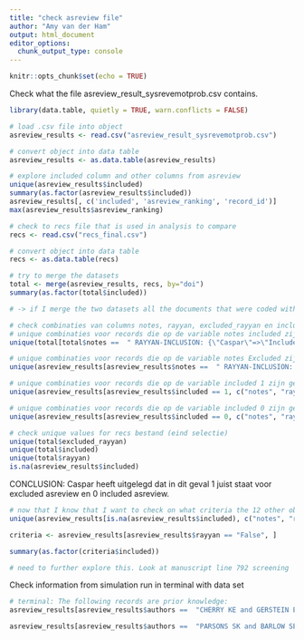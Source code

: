 ```yaml
---
title: "check asreview file"
author: "Amy van der Ham"
output: html_document
editor_options: 
  chunk_output_type: console
---
```


```r
knitr::opts_chunk$set(echo = TRUE)
```
Check what the file asreview_result_sysrevemotprob.csv contains. 

```r
library(data.table, quietly = TRUE, warn.conflicts = FALSE)

# load .csv file into object 
asreview_results <- read.csv("asreview_result_sysrevemotprob.csv")

# convert object into data table
asreview_results <- as.data.table(asreview_results)

# explore included column and other columns from asreview
unique(asreview_results$included)
summary(as.factor(asreview_results$included))
asreview_results[, c('included', 'asreview_ranking', 'record_id')]
max(asreview_results$asreview_ranking)

# check to recs file that is used in analysis to compare
recs <- read.csv("recs_final.csv")

# convert object into data table
recs <- as.data.table(recs)

# try to merge the datasets 
total <- merge(asreview_results, recs, by="doi")
summary(as.factor(total$included))

# -> if I merge the two datasets all the documents that were coded with a 1 (i.e. relevant/included) in the column included are dropped as well as so articles that had the value NA on the variable included? 

# check combinaties van columns notes, rayyan, excluded_rayyan en included
# unique combinaties voor records die op de variable notes included zijn geassigned 
unique(total[total$notes ==  " RAYYAN-INCLUSION: {\"Caspar\"=>\"Included\"}", c("rayyan", "excluded_rayyan", "included")])

# unique combinaties voor records die op de variable notes Excluded zijn geassigned 
unique(asreview_results[asreview_results$notes ==  " RAYYAN-INCLUSION: {\"Caspar\"=>\"Excluded\"}", c("rayyan", "excluded_rayyan", "included")])

# unique combinaties voor records die op de variable included 1 zijn geassigned
unique(asreview_results[asreview_results$included == 1, c("notes", "rayyan", "excluded_rayyan")])

# unique combinaties voor records die op de variable included 0 zijn geassigned
unique(asreview_results[asreview_results$included == 0, c("notes", "rayyan", "excluded_rayyan")])

# check unique values for recs bestand (eind selectie)
unique(total$excluded_rayyan)
unique(total$included)
unique(total$rayyan)
is.na(asreview_results$included)
```
CONCLUSION: Caspar heeft uitgelegd dat in dit geval 1 juist staat voor excluded asreview en 0 included asreview. 

```r
# now that I know that I want to check on what criteria the 12 other observations are deleted. Expect this to be based on rayyan = False and included = na but this is does not seem to be the case looking at the criteria below. 
unique(asreview_results[is.na(asreview_results$included), c("notes", "rayyan", "excluded_rayyan")])

criteria <- asreview_results[asreview_results$rayyan == "False", ]

summary(as.factor(criteria$included))

# need to further explore this. Look at manuscript line 792 screening
```


Check information from simulation run in terminal with data set 
```r
# terminal: The following records are prior knowledge:
asreview_results[asreview_results$authors ==  "CHERRY KE and GERSTEIN ED and CICIOLLA L", c("included", "title")]

asreview_results[asreview_results$authors ==  "PARSONS SK and BARLOW SE and LEVY SL and SUPRAN SE and KAPLAN SH", c("included", "title")]
```

